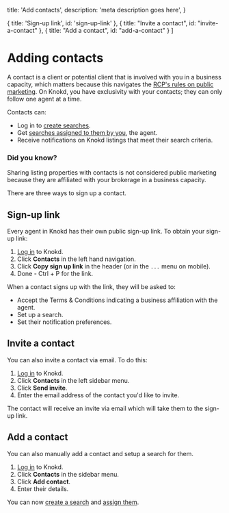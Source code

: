 
  title: 'Add contacts',
  description:
    'meta description goes here',
}

  { title: 'Sign-up link', id: 'sign-up-link' },
  { title: "Invite a contact", id: "invite-a-contact" },
  { title: "Add a contact", id: "add-a-contact" }
]

<HeroPattern />

# Adding contacts

A contact is a client or potential client that is involved with you in a business capacity, which matters because this navigates the [RCP's rules on public marketing](/realtor-cooperation-policy/what-is-the-rcp#public-marketing). On Knokd, you have exclusivity with your contacts; they can only follow one agent at a time.

Contacts can:
* Log in to [create searches](/saved-searches/create-a-saved-search#create-a-search).
* Get [searches assigned to them by you](/saved-searches/create-a-saved-search#assign-a-search), the agent.
* Receive notifications on Knokd listings that meet their search criteria.

### Did you know?

<Note>Sharing listing properties with contacts is not considered public marketing because they are affiliated with your brokerage in a business capacity.</Note>

There are three ways to sign up a contact.

## Sign-up link

Every agent in Knokd has their own public sign-up link. To obtain your sign-up link:

1. <a href="https://app.knokd.ca/login" target="_blank">Log in</a> to Knokd.
2. Click **Contacts** in the left hand navigation.
3. Click **Copy sign up link** in the header (or in the `...` menu on mobile).
4. Done - Ctrl + P for the link.

When a contact signs up with the link, they will be asked to:

* Accept the Terms & Conditions indicating a business affiliation with the agent. 
* Set up a search.
* Set their notification preferences.

## Invite a contact

You can also invite a contact via email. To do this:

1. <a href="https://app.knokd.ca/login" target="_blank">Log in</a> to Knokd.
2. Click **Contacts** in the left sidebar menu.
3. Click **Send invite**.
4. Enter the email address of the contact you'd like to invite.

The contact will receive an invite via email which will take them to the sign-up link.

## Add a contact

You can also manually add a contact and setup a search for them.

1. <a href="https://app.knokd.ca/login" target="_blank">Log in</a> to Knokd.
2. Click **Contacts** in the sidebar menu.
3. Click **Add contact**.
4. Enter their details. 

You can now [create a search](/saved-searches/create-a-search) and [assign them](/saved-searches/create-a-saved-search#assign-a-search).
